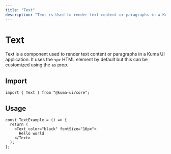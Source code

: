 ```yaml
---
title: "Text"
description: "Text is Used to render text content or paragraphs in a Kuma UI application"
---
```



# Text

Text is a component used to render text content or paragraphs in a Kuma UI application. It uses the `<p>` HTML element by default but this can be customized using the `as` prop.

## Import

```tsx copy
import { Text } from "@kuma-ui/core";
```

## Usage

<ExampleContainer>
  <TextExample />
</ExampleContainer>

```tsx copy
const TextExample = () => {
  return (
    <Text color="black" fontSize="16px">
      Hello world
    </Text>
  );
};
```
